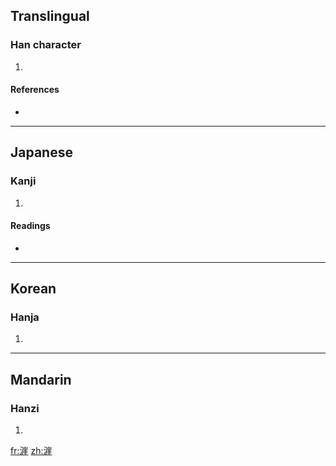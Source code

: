 ==Translingual==

===Han character===
{{Han char|rn=85|rad=水|as=11|sn=14|four=|canj=水山一土 (EUMG)}}

# {{defn|Han|sort=水11}}

====References====
* {{Han ref|kx=0644.250|dkj=18105|dj=1053.030|hdz=31724.010|uh=6F04|ud=28420}}

----

==Japanese==

===Kanji===
{{ja-kanji|grade=|rs=水11}}

# {{defn|Japanese|sort=水11}}

====Readings====
* {{ja-readings|on=[[がい]] (gai)|kun=[[はて]] (hate)}}

----

==Korean==

===Hanja===
{{ko-hanja|hangeul=애|eumhun=|rv=ae|mr=ae|y=ay}}

# {{defn|Korean|sort=水11}}

----

==Mandarin==

===Hanzi===
{{cmn-hanzi|pin=[[yá]] ([[ya2]])|wg=ya<sup>2</sup>}}

# {{defn|Mandarin|sort=水11}}

[[fr:漄]]
[[zh:漄]]